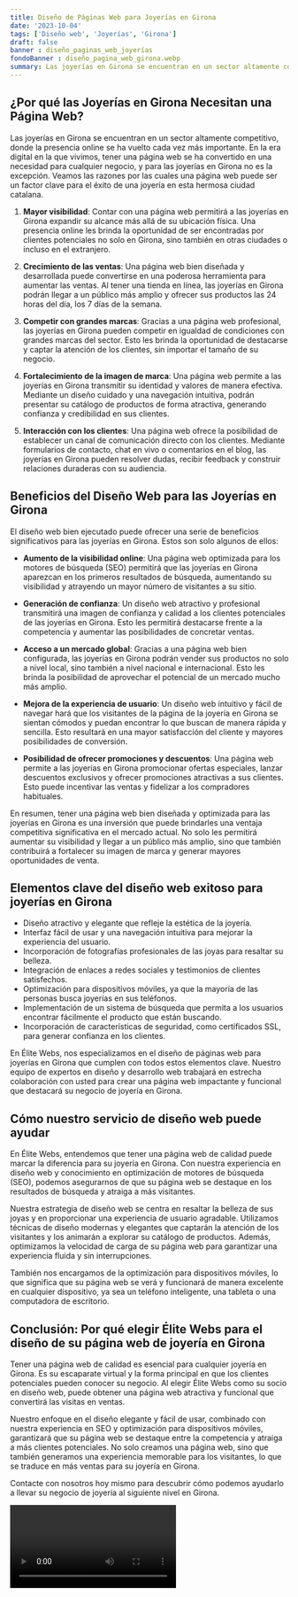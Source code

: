 ```yaml
---
title: Diseño de Páginas Web para Joyerías en Girona
date: '2023-10-04'
tags: ['Diseño web', 'Joyerías', 'Girona']
draft: false
banner : diseño_paginas_web_joyerías
fondoBanner : diseño_pagina_web_girona.webp
summary: Las joyerías en Girona se encuentran en un sector altamente competitivo, donde la presencia online se ha vuelto cada vez más importante. En la era digital en la que vivimos, tener una página web se ha convertido en una necesidad para cualquier negocio, y para las joyerías en Girona no es la excepción. Veamos las razones por las cuales una página web puede ser un factor clave para el éxito de una joyería en esta hermosa ciudad catalana.
---
```


## **¿Por qué las Joyerías en Girona Necesitan una Página Web?**

Las joyerías en Girona se encuentran en un sector altamente competitivo, donde la presencia online se ha vuelto cada vez más importante. En la era digital en la que vivimos, tener una página web se ha convertido en una necesidad para cualquier negocio, y para las joyerías en Girona no es la excepción. Veamos las razones por las cuales una página web puede ser un factor clave para el éxito de una joyería en esta hermosa ciudad catalana.

1. **Mayor visibilidad**: Contar con una página web permitirá a las joyerías en Girona expandir su alcance más allá de su ubicación física. Una presencia online les brinda la oportunidad de ser encontradas por clientes potenciales no solo en Girona, sino también en otras ciudades o incluso en el extranjero.

2. **Crecimiento de las ventas**: Una página web bien diseñada y desarrollada puede convertirse en una poderosa herramienta para aumentar las ventas. Al tener una tienda en línea, las joyerías en Girona podrán llegar a un público más amplio y ofrecer sus productos las 24 horas del día, los 7 días de la semana.

3. **Competir con grandes marcas**: Gracias a una página web profesional, las joyerías en Girona pueden competir en igualdad de condiciones con grandes marcas del sector. Esto les brinda la oportunidad de destacarse y captar la atención de los clientes, sin importar el tamaño de su negocio.

4. **Fortalecimiento de la imagen de marca**: Una página web permite a las joyerías en Girona transmitir su identidad y valores de manera efectiva. Mediante un diseño cuidado y una navegación intuitiva, podrán presentar su catálogo de productos de forma atractiva, generando confianza y credibilidad en sus clientes.

5. **Interacción con los clientes**: Una página web ofrece la posibilidad de establecer un canal de comunicación directo con los clientes. Mediante formularios de contacto, chat en vivo o comentarios en el blog, las joyerías en Girona pueden resolver dudas, recibir feedback y construir relaciones duraderas con su audiencia.

## **Beneficios del Diseño Web para las Joyerías en Girona**

El diseño web bien ejecutado puede ofrecer una serie de beneficios significativos para las joyerías en Girona. Estos son solo algunos de ellos:

- **Aumento de la visibilidad online**: Una página web optimizada para los motores de búsqueda (SEO) permitirá que las joyerías en Girona aparezcan en los primeros resultados de búsqueda, aumentando su visibilidad y atrayendo un mayor número de visitantes a su sitio.

- **Generación de confianza**: Un diseño web atractivo y profesional transmitirá una imagen de confianza y calidad a los clientes potenciales de las joyerías en Girona. Esto les permitirá destacarse frente a la competencia y aumentar las posibilidades de concretar ventas.

- **Acceso a un mercado global**: Gracias a una página web bien configurada, las joyerías en Girona podrán vender sus productos no solo a nivel local, sino también a nivel nacional e internacional. Esto les brinda la posibilidad de aprovechar el potencial de un mercado mucho más amplio.

- **Mejora de la experiencia de usuario**: Un diseño web intuitivo y fácil de navegar hará que los visitantes de la página de la joyería en Girona se sientan cómodos y puedan encontrar lo que buscan de manera rápida y sencilla. Esto resultará en una mayor satisfacción del cliente y mayores posibilidades de conversión.

- **Posibilidad de ofrecer promociones y descuentos**: Una página web permite a las joyerías en Girona promocionar ofertas especiales, lanzar descuentos exclusivos y ofrecer promociones atractivas a sus clientes. Esto puede incentivar las ventas y fidelizar a los compradores habituales.

En resumen, tener una página web bien diseñada y optimizada para las joyerías en Girona es una inversión que puede brindarles una ventaja competitiva significativa en el mercado actual. No solo les permitirá aumentar su visibilidad y llegar a un público más amplio, sino que también contribuirá a fortalecer su imagen de marca y generar mayores oportunidades de venta.

<GifSeo />

<Cta />

## Elementos clave del diseño web exitoso para joyerías en Girona

- Diseño atractivo y elegante que refleje la estética de la joyería.
- Interfaz fácil de usar y una navegación intuitiva para mejorar la experiencia del usuario.
- Incorporación de fotografías profesionales de las joyas para resaltar su belleza.
- Integración de enlaces a redes sociales y testimonios de clientes satisfechos.
- Optimización para dispositivos móviles, ya que la mayoría de las personas busca joyerías en sus teléfonos.
- Implementación de un sistema de búsqueda que permita a los usuarios encontrar fácilmente el producto que están buscando.
- Incorporación de características de seguridad, como certificados SSL, para generar confianza en los clientes.

En Élite Webs, nos especializamos en el diseño de páginas web para joyerías en Girona que cumplen con todos estos elementos clave. Nuestro equipo de expertos en diseño y desarrollo web trabajará en estrecha colaboración con usted para crear una página web impactante y funcional que destacará su negocio de joyería en Girona.

## Cómo nuestro servicio de diseño web puede ayudar

En Élite Webs, entendemos que tener una página web de calidad puede marcar la diferencia para su joyería en Girona. Con nuestra experiencia en diseño web y conocimiento en optimización de motores de búsqueda (SEO), podemos asegurarnos de que su página web se destaque en los resultados de búsqueda y atraiga a más visitantes.

Nuestra estrategia de diseño web se centra en resaltar la belleza de sus joyas y en proporcionar una experiencia de usuario agradable. Utilizamos técnicas de diseño modernas y elegantes que captarán la atención de los visitantes y los animarán a explorar su catálogo de productos. Además, optimizamos la velocidad de carga de su página web para garantizar una experiencia fluida y sin interrupciones.

También nos encargamos de la optimización para dispositivos móviles, lo que significa que su página web se verá y funcionará de manera excelente en cualquier dispositivo, ya sea un teléfono inteligente, una tableta o una computadora de escritorio.

## Conclusión: Por qué elegir Élite Webs para el diseño de su página web de joyería en Girona

Tener una página web de calidad es esencial para cualquier joyería en Girona. Es su escaparate virtual y la forma principal en que los clientes potenciales pueden conocer su negocio. Al elegir Élite Webs como su socio en diseño web, puede obtener una página web atractiva y funcional que convertirá las visitas en ventas.

Nuestro enfoque en el diseño elegante y fácil de usar, combinado con nuestra experiencia en SEO y optimización para dispositivos móviles, garantizará que su página web se destaque entre la competencia y atraiga a más clientes potenciales. No solo creamos una página web, sino que también generamos una experiencia memorable para los visitantes, lo que se traduce en más ventas para su joyería en Girona.

Contacte con nosotros hoy mismo para descubrir cómo podemos ayudarlo a llevar su negocio de joyería al siguiente nivel en Girona.

<Video />

<CtaBot job='Joyerías' city='Girona'/>

<Gmaps query='Girona+españa+maps' />